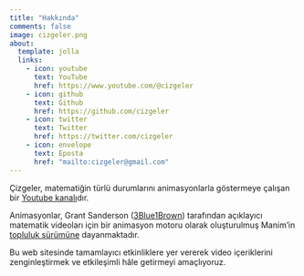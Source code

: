```yaml
---
title: "Hakkında"
comments: false
image: cizgeler.png
about:
  template: jolla
  links:
    - icon: youtube
      text: YouTube
      href: https://www.youtube.com/@cizgeler
    - icon: github
      text: Github
      href: https://github.com/cizgeler
    - icon: twitter
      text: Twitter
      href: https://twitter.com/cizgeler
    - icon: envelope
      text: Eposta
      href: "mailto:cizgeler@gmail.com"
---
```


Çizgeler, matematiğin türlü durumlarını animasyonlarla göstermeye çalışan  bir [Youtube  kanalı](https://www.youtube.com/@cizgeler)dır. 

Animasyonlar, Grant Sanderson ([3Blue1Brown](https://www.3blue1brown.com/)) tarafından açıklayıcı matematik videoları için bir animasyon motoru olarak  oluşturulmuş Manim'in [topluluk sürümüne](https://www.manim.community/) dayanmaktadır.


 Bu web sitesinde tamamlayıcı etkinliklere yer vererek video içeriklerini zenginleştirmek ve  etkileşimli hâle getirmeyi amaçlıyoruz. 


  




